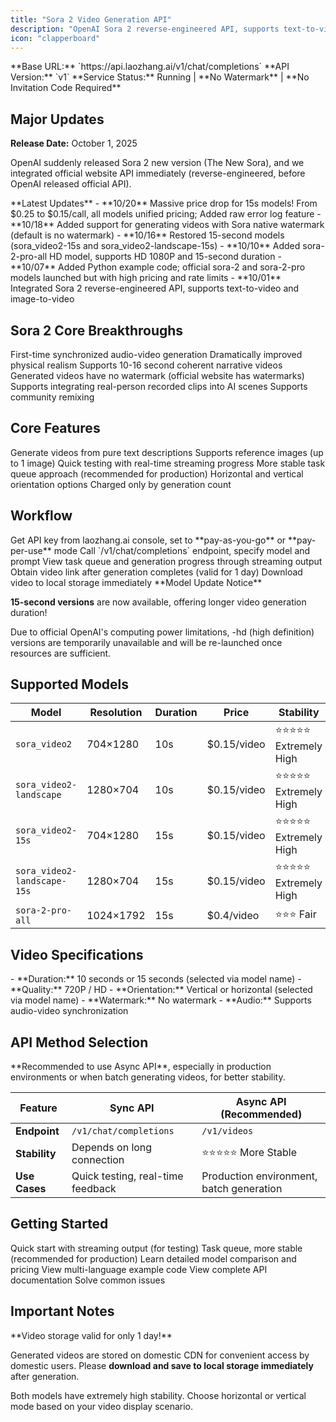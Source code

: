 ```yaml
---
title: "Sora 2 Video Generation API"
description: "OpenAI Sora 2 reverse-engineered API, supports text-to-video and image-to-video, no invitation code required"
icon: "clapperboard"
---
```


<Info>
  **Base URL:** `https://api.laozhang.ai/v1/chat/completions`
  **API Version:** `v1`
  **Service Status:** Running | **No Watermark** | **No Invitation Code Required**
</Info>

## Major Updates

**Release Date:** October 1, 2025

OpenAI suddenly released Sora 2 new version (The New Sora), and we integrated official website API immediately (reverse-engineered, before OpenAI released official API).

<Note>
**Latest Updates**
- **10/20** Massive price drop for 15s models! From $0.25 to $0.15/call, all models unified pricing; Added raw error log feature
- **10/18** Added support for generating videos with Sora native watermark (default is no watermark)
- **10/16** Restored 15-second models (sora_video2-15s and sora_video2-landscape-15s)
- **10/10** Added sora-2-pro-all HD model, supports HD 1080P and 15-second duration
- **10/07** Added Python example code; official sora-2 and sora-2-pro models launched but with high pricing and rate limits
- **10/01** Integrated Sora 2 reverse-engineered API, supports text-to-video and image-to-video
</Note>

## Sora 2 Core Breakthroughs

<CardGroup cols={2}>
  <Card title="Audio-Video Sync" icon="music">
    First-time synchronized audio-video generation
  </Card>
  <Card title="Physical Realism" icon="atom">
    Dramatically improved physical realism
  </Card>
  <Card title="Long Video Support" icon="film">
    Supports 10-16 second coherent narrative videos
  </Card>
  <Card title="No Watermark Output" icon="droplet-slash">
    Generated videos have no watermark (official website has watermarks)
  </Card>
  <Card title="Cameo Feature" icon="user-plus">
    Supports integrating real-person recorded clips into AI scenes
  </Card>
  <Card title="Remix Feature" icon="waveform">
    Supports community remixing
  </Card>
</CardGroup>

## Core Features

<CardGroup cols={2}>
  <Card title="Text-to-Video" icon="text">
    Generate videos from pure text descriptions
  </Card>
  <Card title="Image-to-Video" icon="image">
    Supports reference images (up to 1 image)
  </Card>
  <Card title="Sync API" icon="bolt">
    Quick testing with real-time streaming progress
  </Card>
  <Card title="Async API" icon="refresh-cw">
    More stable task queue approach (recommended for production)
  </Card>
  <Card title="Multi-Spec Support" icon="grid">
    Horizontal and vertical orientation options
  </Card>
  <Card title="Pay-per-Use" icon="badge-dollar">
    Charged only by generation count
  </Card>
</CardGroup>

## Workflow

<Steps>
  <Step title="Configure API Key">
    Get API key from laozhang.ai console, set to **pay-as-you-go** or **pay-per-use** mode
  </Step>
  <Step title="Send Request">
    Call `/v1/chat/completions` endpoint, specify model and prompt
  </Step>
  <Step title="Real-time Progress">
    View task queue and generation progress through streaming output
  </Step>
  <Step title="Get Video">
    Obtain video link after generation completes (valid for 1 day)
  </Step>
  <Step title="Download & Save">
    Download video to local storage immediately
  </Step>
</Steps>

<Note>
**Model Update Notice**

**15-second versions** are now available, offering longer video generation duration!

Due to official OpenAI's computing power limitations, -hd (high definition) versions are temporarily unavailable and will be re-launched once resources are sufficient.
</Note>

## Supported Models

| Model | Resolution | Duration | Price | Stability |
|-------|------------|----------|-------|-----------|
| `sora_video2` | 704×1280 | 10s | $0.15/video | ⭐⭐⭐⭐⭐ Extremely High |
| `sora_video2-landscape` | 1280×704 | 10s | $0.15/video | ⭐⭐⭐⭐⭐ Extremely High |
| `sora_video2-15s` | 704×1280 | 15s | $0.15/video | ⭐⭐⭐⭐⭐ Extremely High |
| `sora_video2-landscape-15s` | 1280×704 | 15s | $0.15/video | ⭐⭐⭐⭐⭐ Extremely High |
| `sora-2-pro-all` | 1024×1792 | 15s | $0.4/video | ⭐⭐⭐ Fair |

## Video Specifications

<Info>
- **Duration:** 10 seconds or 15 seconds (selected via model name)
- **Quality:** 720P / HD
- **Orientation:** Vertical or horizontal (selected via model name)
- **Watermark:** No watermark
- **Audio:** Supports audio-video synchronization
</Info>

## API Method Selection

<Tip>
**Recommended to use Async API**, especially in production environments or when batch generating videos, for better stability.
</Tip>

| Feature | Sync API | Async API (Recommended) |
|---------|----------|-------------------------|
| **Endpoint** | `/v1/chat/completions` | `/v1/videos` |
| **Stability** | Depends on long connection | ⭐⭐⭐⭐⭐ More Stable |
| **Use Cases** | Quick testing, real-time feedback | Production environment, batch generation |

## Getting Started

<CardGroup cols={2}>
  <Card title="Sync API" icon="bolt" href="/en/api-capabilities/sora2/quick-start">
    Quick start with streaming output (for testing)
  </Card>
  <Card title="Async API" icon="refresh-cw" href="/en/api-capabilities/sora2/async-api">
    Task queue, more stable (recommended for production)
  </Card>
  <Card title="Model Pricing" icon="tag" href="/en/api-capabilities/sora2/models-pricing">
    Learn detailed model comparison and pricing
  </Card>
  <Card title="Code Examples" icon="code" href="/en/api-capabilities/sora2/examples">
    View multi-language example code
  </Card>
  <Card title="API Reference" icon="book" href="/en/api-capabilities/sora2/api-reference">
    View complete API documentation
  </Card>
  <Card title="FAQ" icon="help-circle" href="/en/api-capabilities/sora2/troubleshooting">
    Solve common issues
  </Card>
</CardGroup>

## Important Notes

<Warning>
**Video storage valid for only 1 day!**

Generated videos are stored on domestic CDN for convenient access by domestic users. Please **download and save to local storage immediately** after generation.
</Warning>

<Tip>
Both models have extremely high stability. Choose horizontal or vertical mode based on your video display scenario.
</Tip>

